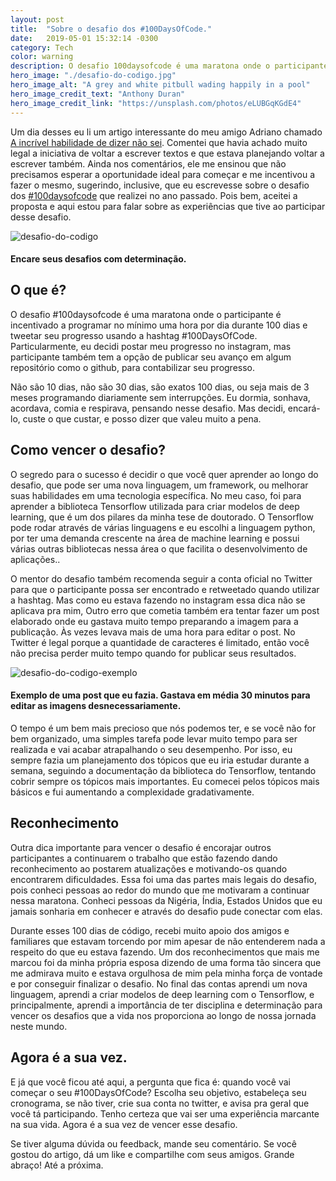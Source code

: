 ```yaml
---
layout: post
title:  "Sobre o desafio dos #100DaysOfCode."
date:   2019-05-01 15:32:14 -0300
category: Tech
color: warning
description: O desafio 100daysofcode é uma maratona onde o participante é incentivado a programar no mínimo uma hora por dia durante 100 dias
hero_image: "./desafio-do-codigo.jpg"
hero_image_alt: "A grey and white pitbull wading happily in a pool"
hero_image_credit_text: "Anthony Duran"
hero_image_credit_link: "https://unsplash.com/photos/eLUBGqKGdE4"
---
```


Um dia desses eu li um artigo interessante do meu amigo Adriano chamado [A incrível habilidade de dizer não sei][naosei]. Comentei que havia achado muito legal a iniciativa de voltar a escrever textos e que estava planejando voltar a escrever também. Ainda nos comentários, ele me ensinou que não precisamos esperar a oportunidade ideal para começar e me incentivou a fazer o mesmo, sugerindo, inclusive, que eu escrevesse sobre o desafio dos [#100daysofcode][siteoficial] que realizei no ano passado. Pois bem, aceitei a proposta e aqui estou para falar sobre as experiências que tive ao participar desse desafio.

![desafio-do-codigo](./desafio-do-codigo.jpg)
#### Encare seus desafios com determinação.

## O que é?

O desafio #100daysofcode é uma maratona onde o participante é incentivado a programar no mínimo uma hora por dia durante 100 dias e tweetar seu progresso usando a hashtag #100DaysOfCode. Particularmente, eu decidi postar meu progresso no instagram, mas participante também tem a opção de publicar seu avanço em algum repositório como o github, para contabilizar seu progresso. 

Não são 10 dias, não são 30 dias, são exatos 100 dias, ou seja mais de 3 meses programando diariamente sem interrupções. Eu dormia, sonhava, acordava, comia e respirava, pensando nesse desafio. Mas decidi, encará-lo, custe o que custar, e posso dizer que valeu muito a pena.

## Como vencer o desafio? 

O segredo para o sucesso é decidir o que você quer aprender ao longo do desafio, que pode ser uma nova linguagem, um framework, ou melhorar suas habilidades em uma tecnologia específica. No meu caso, foi para aprender a biblioteca Tensorflow utilizada para criar modelos de deep learning, que é um dos pilares da minha tese de doutorado. O Tensorflow pode rodar através de várias linguagens e eu escolhi a linguagem python, por ter uma demanda crescente na área de machine learning e possui várias outras bibliotecas nessa área o que facilita o desenvolvimento de aplicações..

O mentor do desafio também recomenda seguir a conta oficial no Twitter para que o participante possa ser encontrado e retweetado quando utilizar a hashtag. Mas como eu estava fazendo no instagram essa dica não se aplicava pra mim, Outro erro que cometia também era tentar fazer um post elaborado onde eu gastava muito tempo preparando a imagem para a publicação. Às vezes levava mais de uma hora para editar o post. No Twitter é legal porque a quantidade de caracteres é limitado, então você não precisa perder muito tempo quando for publicar seus resultados.

![desafio-do-codigo-exemplo](./desafio-do-codigo-exemplo.jpg)
#### Exemplo de uma post que eu fazia. Gastava em média 30 minutos para editar as imagens desnecessariamente.

O tempo é um bem mais precioso que nós podemos ter, e se você não for bem organizado, uma simples tarefa pode levar muito tempo para ser realizada e vai acabar atrapalhando o seu desempenho. Por isso, eu sempre fazia um planejamento dos tópicos que eu iria estudar durante a semana, seguindo a documentação da biblioteca do Tensorflow, tentando cobrir sempre os tópicos mais importantes. Eu comecei pelos tópicos mais básicos e fui aumentando a complexidade gradativamente.

## Reconhecimento
Outra dica importante para vencer o desafio é encorajar outros participantes a continuarem o trabalho que estão fazendo dando reconhecimento ao postarem atualizações e motivando-os quando encontrarem dificuldades. Essa foi uma das partes mais legais do desafio, pois conheci pessoas ao redor do mundo que me motivaram a continuar nessa maratona. Conheci pessoas da Nigéria, Índia, Estados Unidos que eu jamais sonharia em conhecer e através do desafio pude conectar com elas.

Durante esses 100 dias de código, recebi muito apoio dos amigos e familiares que estavam torcendo por mim apesar de não entenderem nada a respeito do que eu estava fazendo. Um dos reconhecimentos que mais me marcou foi da minha própria esposa dizendo de uma forma tão sincera que me admirava muito e estava orgulhosa de mim pela minha força de vontade e por conseguir finalizar o desafio.
No final das contas aprendi um nova linguagem, aprendi a criar modelos de deep learning com o Tensorflow, e principalmente, aprendi a importância de ter disciplina e determinação para vencer os desafios que a vida nos proporciona ao longo de nossa jornada neste mundo.

## Agora é a sua vez.

E já que você ficou até aqui, a pergunta que fica é: quando você vai começar o seu #100DaysOfCode? Escolha seu objetivo, estabeleça seu cronograma, se não tiver, crie sua conta no twitter, e avisa pra geral que você tá participando. Tenho certeza que vai ser uma experiência marcante na sua vida. Agora é a sua vez de vencer esse desafio. 

Se tiver alguma dúvida ou feedback, mande seu comentário. Se você gostou do artigo, dá um like e compartilhe com seus amigos. Grande abraço! Até a próxima.


[siteoficial]: https://www.100daysofcode.com/
[naosei]: https://medium.com/euprogramando/a-incr%C3%ADvel-habilidade-de-dizer-n%C3%A3o-sei-7d7dd9936190



